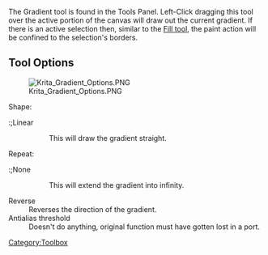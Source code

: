 {{ToolIcon|gradient}}

The Gradient tool is found in the Tools Panel. Left-Click dragging this tool over the active portion of the canvas will draw out the current gradient.  If there is an active  selection then, similar to the [[Special:mylanguage/Fill|Fill tool]], the paint action will be confined to the selection's borders.

==Tool Options==
[[File:Krita Gradient Options.PNG ]]

;Shape:
:;Linear
::This will draw the gradient straight.
:;Radial
::This will draw the gradient from a center, defined by where you start the stroke.
:;Square
::This will draw the gradient from a center in a square shape, defined by where you start the stroke.
:;Conical
::This will wrap the gradient around a center, defined by where you start the stroke.
:;Conical-symmetric
::This will wrap the gradient around a center, defined by where you start the stroke, but will mirror the wrap once.
:;Shaped
::This will shape the gradient depending on the selection or layer.
;Repeat:
:;None
::This will extend the gradient into infinity.
:;Forward
::This will repeat the gradient into one direction.
:;Alternating
::This will repeat the gradient, alternating the normal direction and the reversed.
;Reverse
:Reverses the direction of the gradient.
;Antialias threshold
:Doesn't do anything, original function must have gotten lost in a port.



[[Category:Toolbox]]
